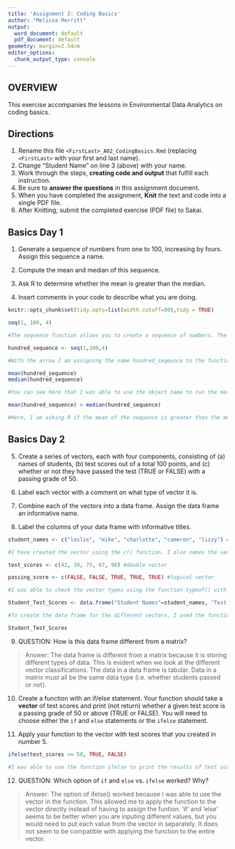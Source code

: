 ```yaml
---
title: 'Assignment 2: Coding Basics'
author: "Melissa Merritt"
output:
  word_document: default
  pdf_document: default
geometry: margin=2.54cm
editor_options:
  chunk_output_type: console
---
```


## OVERVIEW

This exercise accompanies the lessons in Environmental Data Analytics on coding basics.

## Directions

1.  Rename this file `<FirstLast>_A02_CodingBasics.Rmd` (replacing `<FirstLast>` with your first and last name).
2.  Change "Student Name" on line 3 (above) with your name.
3.  Work through the steps, **creating code and output** that fulfill each instruction.
4.  Be sure to **answer the questions** in this assignment document.
5.  When you have completed the assignment, **Knit** the text and code into a single PDF file.
6.  After Knitting, submit the completed exercise (PDF file) to Sakai.

## Basics Day 1

1.  Generate a sequence of numbers from one to 100, increasing by fours. Assign this sequence a name.

2.  Compute the mean and median of this sequence.

3.  Ask R to determine whether the mean is greater than the median.

4.  Insert comments in your code to describe what you are doing.
```r
knitr::opts_chunk$set(tidy.opts=list(width.cutoff=80),tidy = TRUE)

```


```r

seq(1, 100, 4) 

#The sequence function allows you to create a sequence of numbers. The 4 at the end shows that I want the sequence to count by 4s. 

hundred_sequence <- seq(1,100,4)

#With the arrow I am assigning the name hundred_seqeunce to the function. This will allow me to preform other codes on this function. 

mean(hundred_sequence)
median(hundred_sequence)

#You can see here that I was able to use the object name to run the mean and median functions here. 

mean(hundred_sequence) > median(hundred_sequence)

#Here, I am asking R if the mean of the sequence is greater than the median of the sequence. 
```

## Basics Day 2

5.  Create a series of vectors, each with four components, consisting of (a) names of students, (b) test scores out of a total 100 points, and (c) whether or not they have passed the test (TRUE or FALSE) with a passing grade of 50.

6.  Label each vector with a comment on what type of vector it is.

7.  Combine each of the vectors into a data frame. Assign the data frame an informative name.

8.  Label the columns of your data frame with informative titles.

```r
student_names <- c("leslie", "mike", "charlotte", "cameron", "lizzy") #character vector

#I have created the vector using the c() function. I also names the vector to allow me to have an easier time working with the vector in future code. I will repeat these steps for the next two vectors.

test_scores <- c(42, 39, 75, 67, 98) #double vector

passing_score <- c(FALSE, FALSE, TRUE, TRUE, TRUE) #logical vector

#I was able to check the vector types using the function typeof() with the vector name inserted.

Student_Test_Scores <- data.frame("Student Names"=student_names, "Test Scores (%)"=test_scores, "Passed the Test"=passing_score)

#To create the data frame for the different vectors, I used the function data.frame() with the vector names included in the parentheses. I was able to assign names to the columns which represent the vector values. I assigned a name to the data frame that represented what the data is conveying. 

Student_Test_Scores

```

9.  QUESTION: How is this data frame different from a matrix?

> Answer: The data frame is different from a matrix because it is storing different types of data. This is evident when we look at the different vector classifications. The data in a data frame is tabular. Data in a matrix must all be the same data type (i.e. whether students passed or not).

10. Create a function with an if/else statement. Your function should take a **vector** of test scores and print (not return) whether a given test score is a passing grade of 50 or above (TRUE or FALSE). You will need to choose either the `if` and `else` statements or the `ifelse` statement. 

11. Apply your function to the vector with test scores that you created in number 5.

```r

ifelse(test_scores >= 50, TRUE, FALSE)

#I was able to use the function ifelse to print the results of test scores passed on if they were a passing grade or not. 

```

12. QUESTION: Which option of `if` and `else` vs. `ifelse` worked? Why?

> Answer: The option of ifelse() worked because I was able to use the vector in the function. This allowed me to apply the function to the vector directly instead of having to assign the funtion. 'if' and 'else' seems to be better when you are inputing different values, but you would need to put each value from the vector in separately. It does not seem to be compatible with applying the function to the entire vector. 
